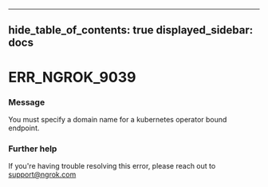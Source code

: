 

---
hide_table_of_contents: true
displayed_sidebar: docs
---


# ERR_NGROK_9039

### Message
You must specify a domain name for a kubernetes operator bound endpoint.

<ErrorDetails error="err_ngrok_9039" />



### Further help
If you're having trouble resolving this error, please reach out to [support@ngrok.com](mailto:support@ngrok.com?subject=Help%20with%20ERR_NGROK_9039)

